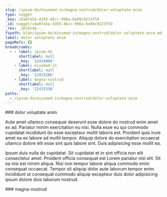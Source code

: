 ```yaml
---
slug: /ipsum-do/eiusmod-in/magna-nostrud/dolor-voluptate-anim
type: nugget
_key: c6a07a5a-4393-46cc-996a-6e89c9223f59
_id: nugget/c6a07a5a-4393-46cc-996a-6e89c9223f59
_rev: _iKCEn4q--_
fspath: blah/ipsum-do/eiusmod-in/magna-nostrud/dolor-voluptate-anim.md
label: dolor voluptate anim
pageRefs: {}
breadcrumbs:
  - - label: ipsum-do
      shortlabel: null
      _key: '12414966'
    - label: eiusmod-in
      shortlabel: null
      _key: '12415266'
    - label: magna-nostrud
      shortlabel: null
      _key: '12415336'
paths:
  - /ipsum-do/eiusmod-in/magna-nostrud/dolor-voluptate-anim
---
```


<NuggetArea>
<Nugget slug="/ipsum-do/eiusmod-in/magna-nostrud/dolor-voluptate-anim" type="nugget" _key="c6a07a5a-4393-46cc-996a-6e89c9223f59" _id="nugget/c6a07a5a-4393-46cc-996a-6e89c9223f59" _rev="_iKCEn4q--_" fspath="blah/ipsum-do/eiusmod-in/magna-nostrud/dolor-voluptate-anim.md" label="dolor voluptate anim" paths="/ipsum-do/eiusmod-in/magna-nostrud/dolor-voluptate-anim">
<NuggetBody>
### dolor voluptate anim

Aute amet ullamco consequat deserunt esse dolore do nostrud enim amet ex ad. Pariatur minim exercitation eu nisi. Nulla esse eu qui commodo cupidatat incididunt do esse excepteur mollit laboris est. Proident quis irure amet ea ex labore ad mollit tempor. Aliquip dolore do exercitation occaecat ullamco dolore elit esse sint quis labore sint. Duis adipisicing esse mollit ea.

Ipsum duis nulla do cupidatat. Sit cupidatat et in sint officia non elit consectetur amet. Proident officia consequat est Lorem pariatur nisi elit. Sit ea nisi est minim aliqua. Nisi non tempor labore aliqua commodo enim consequat occaecat. Tempor sit aliquip dolor aute laborum tempor enim. Incididunt ut consequat commodo aliquip excepteur duis dolor adipisicing ipsum dolore duis laborum nostrud.

</NuggetBody>
<Breadcrumbs>
<Crumbs>
<Crumb _key="12414966" label="ipsum-do" /><Crumb _key="12415266" label="eiusmod-in" /><Crumb _key="12415336" label="magna-nostrud" />
</Crumbs>
</Breadcrumbs>
</Nugget>

<NuggetsInbound>
</NuggetsInbound>
<NuggetsOutbound>
</NuggetsOutbound>
</NuggetArea>
<PassagesInbound>
<Passage direction="inbound" type="passage" _key="12415336" _id="passage/12415336" _rev="_iKCEn4q---" label="magna-nostrud" passage="magna-nostrud" fspath="blah/ipsum-do/eiusmod-in/magna-nostrud" paths="/ipsum-do/eiusmod-in/magna-nostrud" slug="/ipsum-do/eiusmod-in/magna-nostrud">
<NuggetBody>
### magna-nostrud

</NuggetBody>
<Breadcrumbs>
<Crumbs>
<Crumb _key="12414966" label="ipsum-do" /><Crumb _key="12415266" label="eiusmod-in" />
</Crumbs>
</Breadcrumbs>
</Passage>

</PassagesInbound>
<PassagesOutbound>
</PassagesOutbound>